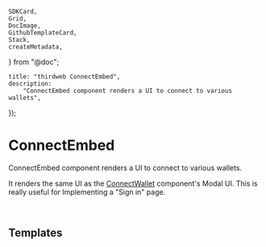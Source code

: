 	SDKCard,
	Grid,
	DocImage,
	GithubTemplateCard,
	Stack,
	createMetadata,
} from "@doc";

	title: "thirdweb ConnectEmbed",
	description:
		"ConnectEmbed component renders a UI to connect to various wallets",
});

# ConnectEmbed

ConnectEmbed component renders a UI to connect to various wallets.

It renders the same UI as the [ConnectWallet](/wallets/connect/ConnectWallet) component's Modal UI. This is really useful for Implementing a "Sign in" page.

<Grid>
	<SDKCard
		title="React"
		href="/react/latest/components/ConnectEmbed"
		icon={ReactIcon}
	/>
	<SDKCard
		title="React Native"
		href="/react-native/latest/components/ConnectEmbed"
		icon={ReactIcon}
	/>
</Grid>

<br />

<DocImage src={connectHeroImage} />

## Templates

<Stack>

<GithubTemplateCard
	title="Using ConnectEmbed to create sign-in page in Next.js"
	href="https://github.com/thirdweb-example/connect-embed-next"
/>

<GithubTemplateCard
	title="ConnectEmbed usage in React Native"
	href="https://github.com/thirdweb-example/react-native-connect-embed"
/>

</Stack>
